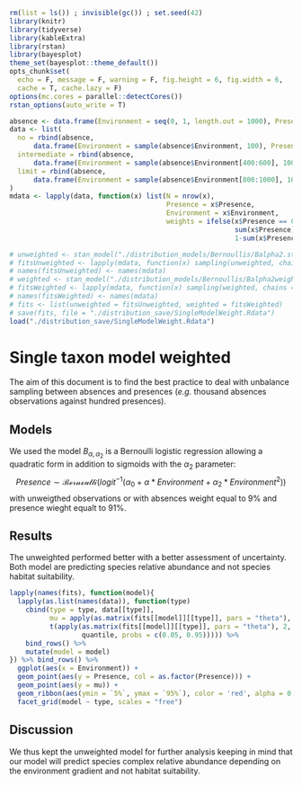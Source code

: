 ```r
rm(list = ls()) ; invisible(gc()) ; set.seed(42)
library(knitr)
library(tidyverse)
library(kableExtra)
library(rstan)
library(bayesplot)
theme_set(bayesplot::theme_default())
opts_chunk$set(
  echo = F, message = F, warning = F, fig.height = 6, fig.width = 6,
  cache = T, cache.lazy = F)
options(mc.cores = parallel::detectCores())
rstan_options(auto_write = T)
```

```r
absence <- data.frame(Environment = seq(0, 1, length.out = 1000), Presence = 0)
data <- list(
  no = rbind(absence, 
      data.frame(Environment = sample(absence$Environment, 100), Presence = 1)),
  intermediate = rbind(absence, 
      data.frame(Environment = sample(absence$Environment[400:600], 100), Presence = 1)),
  limit = rbind(absence, 
      data.frame(Environment = sample(absence$Environment[800:1000], 100), Presence = 1))
)
mdata <- lapply(data, function(x) list(N = nrow(x),
                                       Presence = x$Presence,
                                       Environment = x$Environment,
                                       weights = ifelse(x$Presence == 0,
                                                        sum(x$Presence)/length(x$Presence),
                                                        1-sum(x$Presence)/length(x$Presence))))
```

```r
# unweighted <- stan_model("./distribution_models/Bernoullis/Balpha2.stan")
# fitsUnweighted <- lapply(mdata, function(x) sampling(unweighted, chains = 2, data = x))
# names(fitsUnweighted) <- names(mdata)
# weighted <- stan_model("./distribution_models/Bernoullis/Balpha2weighted.stan")
# fitsWeighted <- lapply(mdata, function(x) sampling(weighted, chains = 2, data = x))
# names(fitsWeighted) <- names(mdata)
# fits <- list(unweighted = fitsUnweighted, weighted = fitsWeighted)
# save(fits, file = "./distribution_save/SingleModelWeight.Rdata")
load("./distribution_save/SingleModelWeight.Rdata")
```

# Single taxon model weighted

The aim of this document is to find the best practice to deal with unbalance sampling between absences and presences (*e.g.* thousand absences observations against hundred presences).

## Models

We used the model $B_{\alpha, \alpha_2}$ is a Bernoulli logistic regression allowing a quadratic form in addition to sigmoids with the $\alpha_2$ parameter:
$$Presence \sim \mathcal{Bernoulli}(logit^{-1}(\alpha_0+\alpha*Environment+\alpha_2*Environment^2))$$
with unweigthed observations or with absences weight equal to 9% and presence wieght equalt to 91%.

## Results

The unweighted performed better with a better assessment of uncertainty. Both model are predicting species relative abundance and not species habitat suitability.

```r
lapply(names(fits), function(model){
  lapply(as.list(names(data)), function(type)
    cbind(type = type, data[[type]],
          mu = apply(as.matrix(fits[[model]][[type]], pars = "theta"), 2, mean),
          t(apply(as.matrix(fits[[model]][[type]], pars = "theta"), 2, 
                  quantile, probs = c(0.05, 0.95))))) %>% 
    bind_rows() %>% 
    mutate(model = model)
}) %>% bind_rows() %>% 
  ggplot(aes(x = Environment)) +
  geom_point(aes(y = Presence, col = as.factor(Presence))) +
  geom_point(aes(y = mu)) +
  geom_ribbon(aes(ymin = `5%`, ymax = `95%`), color = 'red', alpha = 0.2) +
  facet_grid(model ~ type, scales = "free")
```

## Discussion

We thus kept the unweighted model for further analysis keeping in mind that our model will predict species complex relative abundance depending on the environment gradient and not habitat suitability.
